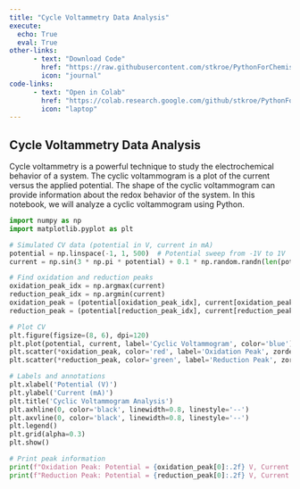 ```yaml
---
title: "Cycle Voltammetry Data Analysis"
execute: 
  echo: True
  eval: True
other-links: 
      - text: "Download Code"
        href: "https://raw.githubusercontent.com/stkroe/PythonForChemists/main/course/notebooks/CycloVoltagram.ipynb"
        icon: "journal"
code-links:
      - text: "Open in Colab"
        href: "https://colab.research.google.com/github/stkroe/PythonForChemists/blob/main/course/notebooks/CycloVoltagram.ipynb"
        icon: "laptop"
--- 
```


##   Cycle Voltammetry Data Analysis {.unnumbered}

Cycle voltammetry is a powerful technique to study the electrochemical behavior of a system. The cyclic voltammogram is a plot of the current versus the applied potential. The shape of the cyclic voltammogram can provide information about the redox behavior of the system. In this notebook, we will analyze a cyclic voltammogram using Python.


```python
import numpy as np
import matplotlib.pyplot as plt

# Simulated CV data (potential in V, current in mA)
potential = np.linspace(-1, 1, 500)  # Potential sweep from -1V to 1V
current = np.sin(3 * np.pi * potential) + 0.1 * np.random.randn(len(potential))  # Simulated current response

# Find oxidation and reduction peaks
oxidation_peak_idx = np.argmax(current)
reduction_peak_idx = np.argmin(current)
oxidation_peak = (potential[oxidation_peak_idx], current[oxidation_peak_idx])
reduction_peak = (potential[reduction_peak_idx], current[reduction_peak_idx])

# Plot CV
plt.figure(figsize=(8, 6), dpi=120)
plt.plot(potential, current, label='Cyclic Voltammogram', color='blue')
plt.scatter(*oxidation_peak, color='red', label='Oxidation Peak', zorder=3)
plt.scatter(*reduction_peak, color='green', label='Reduction Peak', zorder=3)

# Labels and annotations
plt.xlabel('Potential (V)')
plt.ylabel('Current (mA)')
plt.title('Cyclic Voltammogram Analysis')
plt.axhline(0, color='black', linewidth=0.8, linestyle='--')
plt.axvline(0, color='black', linewidth=0.8, linestyle='--')
plt.legend()
plt.grid(alpha=0.3)
plt.show()

# Print peak information
print(f"Oxidation Peak: Potential = {oxidation_peak[0]:.2f} V, Current = {oxidation_peak[1]:.2f} mA")
print(f"Reduction Peak: Potential = {reduction_peak[0]:.2f} V, Current = {reduction_peak[1]:.2f} mA")
```
